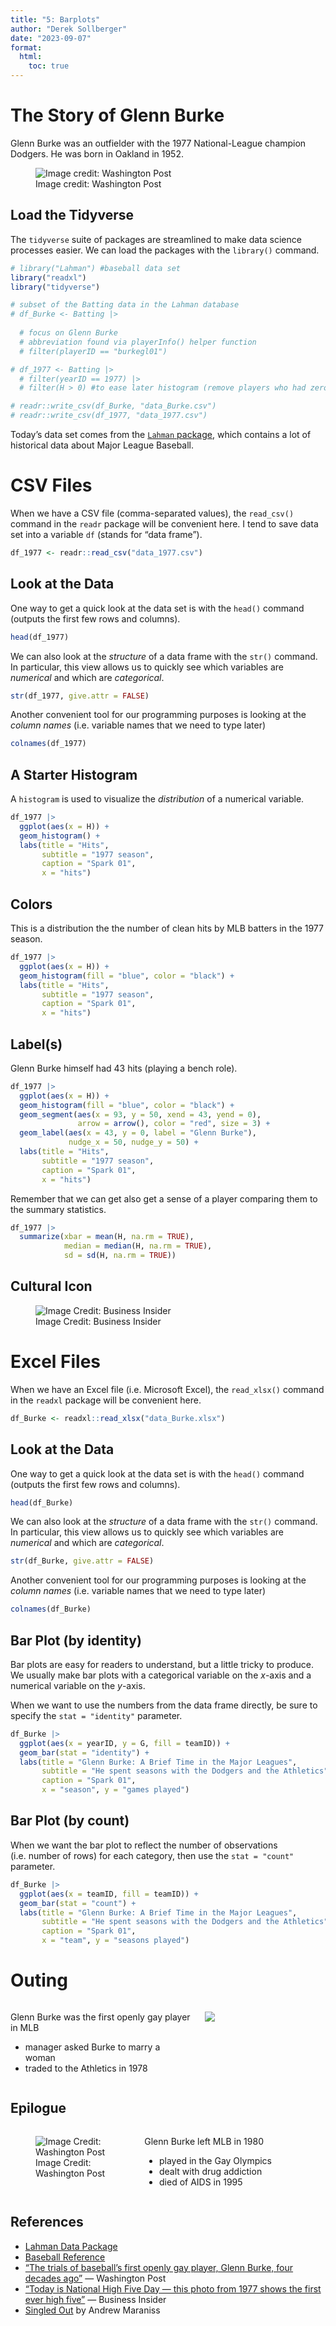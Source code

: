```yaml
---
title: "5: Barplots"
author: "Derek Sollberger"
date: "2023-09-07"
format: 
  html:
    toc: true
---
```


# The Story of Glenn Burke

Glenn Burke was an outfielder with the 1977 National-League champion Dodgers.  He was born in Oakland in 1952.

![Image credit: Washington Post](GlennBurkeBatting.png)


## Load the Tidyverse

The `tidyverse` suite of packages are streamlined to make data science processes easier.  We can load the packages with the `library()` command.

```r
# library("Lahman") #baseball data set
library("readxl")
library("tidyverse")

# subset of the Batting data in the Lahman database
# df_Burke <- Batting |>
  
  # focus on Glenn Burke
  # abbreviation found via playerInfo() helper function
  # filter(playerID == "burkegl01")

# df_1977 <- Batting |>
  # filter(yearID == 1977) |>
  # filter(H > 0) #to ease later histogram (remove players who had zero hits)

# readr::write_csv(df_Burke, "data_Burke.csv")
# readr::write_csv(df_1977, "data_1977.csv")
```

Today's data set comes from the [`Lahman` package](https://github.com/cdalzell/Lahman), which contains a lot of historical data about Major League Baseball.

# CSV Files

When we have a CSV file (comma-separated values), the `read_csv()` command in the  `readr` package will be convenient here.  I tend to save data set into a variable `df` (stands for "data frame").

```r
df_1977 <- readr::read_csv("data_1977.csv")
```

## Look at the Data

One way to get a quick look at the data set is with the `head()` command (outputs the first few rows and columns).

```r
head(df_1977)
```

We can also look at the *structure* of a data frame with the `str()` command.  In particular, this view allows us to quickly see which variables are *numerical* and which are *categorical*.

```r
str(df_1977, give.attr = FALSE)
```

Another convenient tool for our programming purposes is looking at the *column names* (i.e. variable names that we need to type later)

```r
colnames(df_1977)
```

## A Starter Histogram

A `histogram` is used to visualize the *distribution* of a numerical variable.

```r
df_1977 |>
  ggplot(aes(x = H)) +
  geom_histogram() +
  labs(title = "Hits",
       subtitle = "1977 season",
       caption = "Spark 01",
       x = "hits")
```

## Colors

This is a distribution the the number of clean hits by MLB batters in the 1977 season.

```r
df_1977 |>
  ggplot(aes(x = H)) +
  geom_histogram(fill = "blue", color = "black") +
  labs(title = "Hits",
       subtitle = "1977 season",
       caption = "Spark 01",
       x = "hits")
```

## Label(s)

Glenn Burke himself had 43 hits (playing a bench role).

```r
df_1977 |>
  ggplot(aes(x = H)) +
  geom_histogram(fill = "blue", color = "black") +
  geom_segment(aes(x = 93, y = 50, xend = 43, yend = 0),
               arrow = arrow(), color = "red", size = 3) +
  geom_label(aes(x = 43, y = 0, label = "Glenn Burke"),
             nudge_x = 50, nudge_y = 50) +
  labs(title = "Hits",
       subtitle = "1977 season",
       caption = "Spark 01",
       x = "hits")
```

Remember that we can get also get a sense of a player comparing them to the summary statistics.

```r
df_1977 |>
  summarize(xbar = mean(H, na.rm = TRUE),
            median = median(H, na.rm = TRUE),
            sd = sd(H, na.rm = TRUE))
```

## Cultural Icon

![Image Credit: Business Insider](GlennBurkeHighFive.png)

# Excel Files

When we have an Excel file (i.e. Microsoft Excel), the `read_xlsx()` command in the  `readxl` package will be convenient here.

```r
df_Burke <- readxl::read_xlsx("data_Burke.xlsx")
```

## Look at the Data

One way to get a quick look at the data set is with the `head()` command (outputs the first few rows and columns).

```r
head(df_Burke)
```

We can also look at the *structure* of a data frame with the `str()` command.  In particular, this view allows us to quickly see which variables are *numerical* and which are *categorical*.

```r
str(df_Burke, give.attr = FALSE)
```

Another convenient tool for our programming purposes is looking at the *column names* (i.e. variable names that we need to type later)

```r
colnames(df_Burke)
```

## Bar Plot (by identity)

Bar plots are easy for readers to understand, but a little tricky to produce.  We usually make bar plots with a categorical variable on the $x$-axis and a numerical variable on the $y$-axis.

When we want to use the numbers from the data frame directly, be sure to specify the `stat = "identity"` parameter.

```r
df_Burke |>
  ggplot(aes(x = yearID, y = G, fill = teamID)) +
  geom_bar(stat = "identity") +
  labs(title = "Glenn Burke: A Brief Time in the Major Leagues",
       subtitle = "He spent seasons with the Dodgers and the Athletics",
       caption = "Spark 01",
       x = "season", y = "games played")
```

## Bar Plot (by count)

When we want the bar plot to reflect the number of observations (i.e. number of rows) for each category, then use the `stat = "count"` parameter.

```r
df_Burke |>
  ggplot(aes(x = teamID, fill = teamID)) +
  geom_bar(stat = "count") +
  labs(title = "Glenn Burke: A Brief Time in the Major Leagues",
       subtitle = "He spent seasons with the Dodgers and the Athletics",
       caption = "Spark 01",
       x = "team", y = "seasons played")
```

# Outing

:::: {.columns}

::: {.column width="60%"}
Glenn Burke was the first openly gay player in MLB

- manager asked Burke to marry a woman
- traded to the Athletics in 1978
:::

::: {.column width="40%"}
![](SingledOut.png)
:::



::::

## Epilogue

:::: {.columns}

::: {.column width="40%"}
![Image Credit: Washington Post](GlennBurkeColor.png)
:::

::: {.column width="60%"}
Glenn Burke left MLB in 1980

- played in the Gay Olympics
- dealt with drug addiction
- died of AIDS in 1995
:::

::::

## References

- [Lahman Data Package](https://github.com/cdalzell/Lahman)
- [Baseball Reference](https://www.baseball-reference.com/players/b/burkegl01.shtml#all_transactions_other)
- ["The trials of baseball’s first openly gay player, Glenn Burke, four decades ago"](https://www.washingtonpost.com/news/morning-mix/wp/2015/08/17/the-trials-of-baseballs-first-openly-gay-player-glenn-burke-four-decades-ago/) --- Washington Post
- ["Today is National High Five Day — this photo from 1977 shows the first ever high five"](https://www.businessinsider.com/where-does-the-high-five-come-from-origin-2017-4) --- Business Insider
- [Singled Out](https://www.outsports.com/2021/3/1/22306985/mlb-gay-glenn-burke-singled-out-andrew-maraniss-biography-book) by Andrew Maraniss